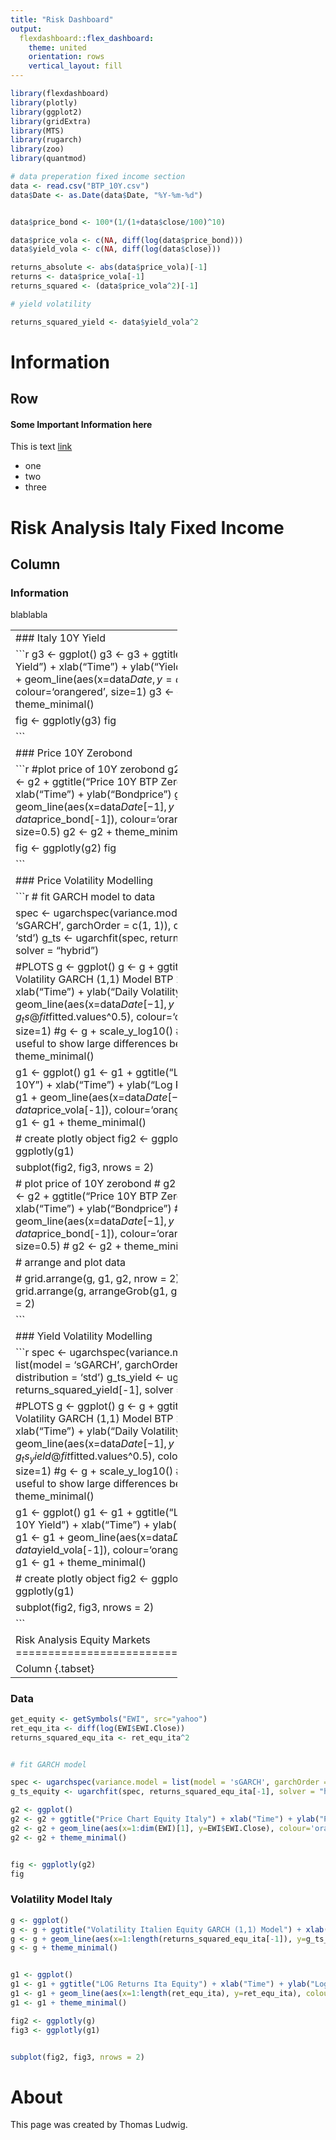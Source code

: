 ```yaml
---
title: "Risk Dashboard"
output: 
  flexdashboard::flex_dashboard:
    theme: united
    orientation: rows
    vertical_layout: fill
---
```


```r
library(flexdashboard)
library(plotly)
library(ggplot2)
library(gridExtra)
library(MTS)
library(rugarch)
library(zoo)
library(quantmod)

# data preperation fixed income section
data <- read.csv("BTP_10Y.csv")
data$Date <- as.Date(data$Date, "%Y-%m-%d")


data$price_bond <- 100*(1/(1+data$close/100)^10)

data$price_vola <- c(NA, diff(log(data$price_bond)))
data$yield_vola <- c(NA, diff(log(data$close)))

returns_absolute <- abs(data$price_vola)[-1]
returns <- data$price_vola[-1]
returns_squared <- (data$price_vola^2)[-1]

# yield volatility

returns_squared_yield <- data$yield_vola^2

```

Information 
===================================== 

Row
-------------------------------------

#### Some Important Information here
This is text [link](http://www.example.com)

- one
- two 
- three


Risk Analysis Italy Fixed Income
=====================================     

Column {.tabset}
-------------------------------------

### Information

blablabla


-------------------------------------
### Italy 10Y Yield

```r
g3 <- ggplot()
g3 <- g3 + ggtitle("BTP 10Y Yield") + xlab("Time") + ylab("Yield (%)")
g3 <- g3 + geom_line(aes(x=data$Date, y=data$close), colour='orangered', size=1)
g3 <- g3 + theme_minimal()


fig <- ggplotly(g3)
fig

```


### Price 10Y Zerobond

```r

#plot price of 10Y zerobond
g2 <- ggplot()
g2 <- g2 + ggtitle("Price 10Y BTP Zerobond") + xlab("Time") + ylab("Bondprice")
g2 <- g2 + geom_line(aes(x=data$Date[-1], y=data$price_bond[-1]), colour='orangered', size=0.5)
g2 <- g2 + theme_minimal()

fig <- ggplotly(g2)
fig


```


### Price Volatility Modelling


```r

# fit GARCH model to data

spec <- ugarchspec(variance.model = list(model = 'sGARCH', garchOrder = c(1, 1)), distribution = 'std')
g_ts <- ugarchfit(spec, returns_squared, solver = "hybrid")

#PLOTS
g <- ggplot()
g <- g + ggtitle("Price Volatility GARCH (1,1) Model BTP 10Y") + xlab("Time") + ylab("Daily Volatility")
g <- g + geom_line(aes(x=data$Date[-1], y=g_ts@fit$fitted.values^0.5), colour='orangered', size=1)
#g <- g + scale_y_log10() # could be useful to show large differences better!
g <- g + theme_minimal()

g1 <- ggplot()
g1 <- g1 + ggtitle("LOG Returns BTP 10Y") + xlab("Time") + ylab("Log Returns")
g1 <- g1 + geom_line(aes(x=data$Date[-1], y=data$price_vola[-1]), colour='orangered', size=0.5)
g1 <- g1 + theme_minimal()

# create plotly object
fig2 <- ggplotly(g)
fig3 <- ggplotly(g1)

subplot(fig2, fig3, nrows = 2)



# plot price of 10Y zerobond
# g2 <- ggplot()
# g2 <- g2 + ggtitle("Price 10Y BTP Zerobond") + xlab("Time") + ylab("Bondprice")
# g2 <- g2 + geom_line(aes(x=data$Date[-1], y=data$price_bond[-1]), colour='orangered', size=0.5)
# g2 <- g2 + theme_minimal()



# arrange and plot data

# grid.arrange(g, g1, g2, nrow = 2)
# grid.arrange(g, arrangeGrob(g1, g2, ncol=2), nrow = 2)

```

### Yield Volatility Modelling

```r
spec <- ugarchspec(variance.model = list(model = 'sGARCH', garchOrder = c(1, 1)), distribution = 'std')
g_ts_yield <- ugarchfit(spec, returns_squared_yield[-1], solver = "hybrid")

#PLOTS
g <- ggplot()
g <- g + ggtitle("Yield Volatility GARCH (1,1) Model BTP 10Y") + xlab("Time") + ylab("Daily Volatility")
g <- g + geom_line(aes(x=data$Date[-1], y=g_ts_yield@fit$fitted.values^0.5), colour='orangered', size=1)
#g <- g + scale_y_log10() # could be useful to show large differences better!
g <- g + theme_minimal()

g1 <- ggplot()
g1 <- g1 + ggtitle("LOG Returns BTP 10Y Yield") + xlab("Time") + ylab("Log Returns")
g1 <- g1 + geom_line(aes(x=data$Date[-1], y=data$yield_vola[-1]), colour='orangered', size=0.5)
g1 <- g1 + theme_minimal()

# create plotly object
fig2 <- ggplotly(g)
fig3 <- ggplotly(g1)

subplot(fig2, fig3, nrows = 2)


```


Risk Analysis Equity Markets
=====================================     

Column {.tabset}
-------------------------------------

### Data

```r
get_equity <- getSymbols("EWI", src="yahoo")
ret_equ_ita <- diff(log(EWI$EWI.Close))
returns_squared_equ_ita <- ret_equ_ita^2


# fit GARCH model

spec <- ugarchspec(variance.model = list(model = 'sGARCH', garchOrder = c(1, 1)), distribution = 'std')
g_ts_equity <- ugarchfit(spec, returns_squared_equ_ita[-1], solver = "hybrid")

g2 <- ggplot()
g2 <- g2 + ggtitle("Price Chart Equity Italy") + xlab("Time") + ylab("Price")
g2 <- g2 + geom_line(aes(x=1:dim(EWI)[1], y=EWI$EWI.Close), colour='orangered', size=0.5)
g2 <- g2 + theme_minimal()


fig <- ggplotly(g2)
fig

```


### Volatility Model Italy

```r
g <- ggplot()
g <- g + ggtitle("Volatility Italien Equity GARCH (1,1) Model") + xlab("Time") + ylab("Daily Volatility")
g <- g + geom_line(aes(x=1:length(returns_squared_equ_ita[-1]), y=g_ts_equity@fit$fitted.values^0.5), colour='orangered', size=1)
g <- g + theme_minimal()


g1 <- ggplot()
g1 <- g1 + ggtitle("LOG Returns Ita Equity") + xlab("Time") + ylab("Log Returns")
g1 <- g1 + geom_line(aes(x=1:length(ret_equ_ita), y=ret_equ_ita), colour='orangered', size=0.5)
g1 <- g1 + theme_minimal()

fig2 <- ggplotly(g)
fig3 <- ggplotly(g1)


subplot(fig2, fig3, nrows = 2)
```


About 
=====================================

This page was created by Thomas Ludwig.

